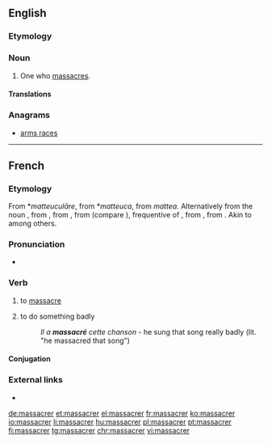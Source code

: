 ==English==

===Etymology===
{{suffix|massacre|er|lang=en}}

===Noun===
{{en-noun}}

# One who [[massacre]]s.

====Translations====
{{trans-top|one who massacres}}
{{trans-mid}}
{{trans-bottom}}

===Anagrams===
* [[arms races#English|arms races]]

----

==French==

===Etymology===
From {{etyl|VL.|fr}} *''matteuculāre'', from *''matteuca'', from {{etyl|LL.|fr}} ''mattea''. Alternatively from the {{etyl|frm|fr}} noun {{term|massacre|lang=frm}}, from {{etyl|fro|fr}} {{term|macacre|macacre, macecle|slaughterhouse, butchery|lang=fro}}, from {{etyl|ML.|fr}} {{term|mazacrium||massacre, slaughter, killing”, also “the head of a newly killed stag|lang=la}}, from {{etyl|gml|fr}} {{m|gml|*matskelen||to massacre}} (compare {{etyl|de|-}} {{term|metzeln||massacre|lang=de}}), frequentive of {{term|matsken|matsken, matzgen|to cut, hew|lang=gml}}, from {{etyl|gem-pro|fr}} {{m|gem-pro|*maitaną||to cut}}, from {{etyl|ine-pro|fr}} {{m|ine-pro|*mei-||small}}. Akin to {{etyl|goh|-}} {{term|meizan||to cut|lang=goh}} among others.

===Pronunciation===
* {{audio|Fr-massacrer.ogg|Audio|lang=fr}}

===Verb===
{{fr-verb}}

# to [[massacre]] {{gloss|kill}}
# {{context|figuratively|lang=fr}} to do something badly
#: ''Il a '''massacré''' cette chanson'' - he sung that song really badly (lit. "he massacred that song")

====Conjugation====
{{fr-conj-er|massacr|avoir}}

===External links===
* {{R:TLFi}}

[[de:massacrer]]
[[et:massacrer]]
[[el:massacrer]]
[[fr:massacrer]]
[[ko:massacrer]]
[[io:massacrer]]
[[li:massacrer]]
[[hu:massacrer]]
[[pl:massacrer]]
[[pt:massacrer]]
[[fi:massacrer]]
[[tg:massacrer]]
[[chr:massacrer]]
[[vi:massacrer]]